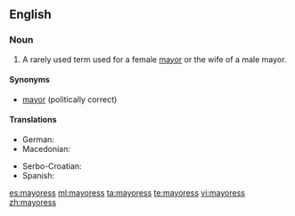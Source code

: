 ==English==

===Noun===
{{en-noun|mayoresses}}

# A rarely used term used for a female [[mayor]] or the wife of a male mayor.

====Synonyms====
* [[mayor]] (politically correct)

====Translations====
{{trans-top|female mayor}}
* German: {{t+|de|Bürgermeisterin|f}}
* Macedonian: {{t-|mk|градоначалничка|f|tr=gradonačálnička}}
{{trans-mid}}
* Serbo-Croatian: {{t-|sh|gradonáčelnica|f}}
* Spanish: {{t+|es|alcaldesa|f}}
{{trans-bottom}}

[[es:mayoress]]
[[ml:mayoress]]
[[ta:mayoress]]
[[te:mayoress]]
[[vi:mayoress]]
[[zh:mayoress]]
